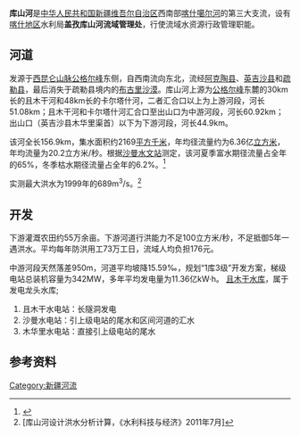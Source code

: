 '''库山河'''是[[中华人民共和国|中华人民共和国]][[新疆维吾尔自治区|新疆维吾尔自治区]]西南部[[喀什噶尔河|喀什噶尔河]]的第三大支流，设有[[喀什地区|喀什地区]]水利局'''盖孜库山河流域管理处'''，行使流域水资源行政管理职能。
==河道==
发源于[[昆仑山脉|西昆仑山脉]][[公格尔峰|公格尔峰]]东侧，自西南流向东北，流经[[阿克陶县|阿克陶县]]、[[英吉沙县|英吉沙县]]和[[疏勒县|疏勒县]]，最后消失于疏勒县境内的[[布古里沙漠|布古里沙漠]]。库山河上源为[[公格尔峰|公格尔峰]]东麓的30km长的且木干河和48km长的卡尔塔什河，二者汇合口以上为上游河段，河长51.08km；且木干河和卡尔塔什河汇合口至出山口为中游河段，河长60.92km；出山口（英吉沙县木华里渠首）以下为下游河段，河长44.9km。

该河全长156.9km，集水面积约2169[[平方千米|平方千米]]，年均径流量约为6.36亿[[立方米|立方米]]，年均流量为20.2立方米/秒。根据[[沙曼水文站|沙曼水文站]]测定，该河夏季富水期径流量占全年的65%，冬季枯水期径流量占全年的6.2%。<ref>{{cite book|author=马秀峰等|title=《西北内陆河区水旱灾害》|year=1999|publisher=黄河水利出版社|location=郑州|isbn=7-80621-267-1}}</ref>

实测最大洪水为1999年的689m<sup>3</sup>/s。<ref>[库山河设计洪水分析计算，《水利科技与经济》2011年7月]</ref>
==开发==
下游灌溉农田约55万余亩。下游河道行洪能力不足100立方米/秒，不足抵御5年一遇洪水。平均每年防洪用工73万工日，流域人均负担176元。

中游河段天然落差950m，河道平均坡降15.59‰，规划“1库3级”开发方案，梯级电站总装机容量为342MW，多年平均发电量为11.36亿kW·h。
[[且木干水库|且木干水库]]，属于发电龙头水库;
#且木干水电站：长隧洞发电
#沙曼水电站：引上级电站的尾水和区间河道的汇水
#木华里水电站：直接引上级电站的尾水
== 参考资料 ==
{{reflist}}

[[Category:新疆河流|Category:新疆河流]]